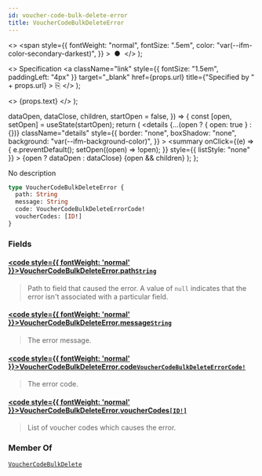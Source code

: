 ```yaml
---
id: voucher-code-bulk-delete-error
title: VoucherCodeBulkDeleteError
---
```


  <>
    <span
      style={{
        fontWeight: "normal",
        fontSize: ".5em",
        color: "var(--ifm-color-secondary-darkest)",
      }}
    >
      &nbsp;●&nbsp;
    </span>
  </>
);

  <>
    Specification
    <a
      className="link"
      style={{ fontSize: "1.5em", paddingLeft: "4px" }}
      target="\_blank"
      href={props.url}
      title={"Specified by " + props.url}
    >
      ⎘
    </a>
  </>
);

  <>
    <span className={props.class}>{props.text}</span>
  </>
);


  dataOpen,
  dataClose,
  children,
  startOpen = false,
}) => {
  const [open, setOpen] = useState(startOpen);
  return (
    <details
      {...(open ? { open: true } : {})}
      className="details"
      style={{
        border: "none",
        boxShadow: "none",
        background: "var(--ifm-background-color)",
      }}
    >
      <summary
        onClick={(e) => {
          e.preventDefault();
          setOpen((open) => !open);
        }}
        style={{ listStyle: "none" }}
      >
        {open ? dataOpen : dataClose}
      </summary>
      {open && children}
    </details>
  );
};

No description

```graphql
type VoucherCodeBulkDeleteError {
  path: String
  message: String
  code: VoucherCodeBulkDeleteErrorCode!
  voucherCodes: [ID!]
}
```

### Fields

#### [<code style={{ fontWeight: 'normal' }}>VoucherCodeBulkDeleteError.<b>path</b></code>](#)<Bullet />[`String`](../../../api-reference/miscellaneous/scalars/string) <Badge class="badge badge--secondary" text="scalar"/> <Badge class="badge badge--secondary" text="miscellaneous"/>

> Path to field that caused the error. A value of `null` indicates that the error isn't associated with a particular field.

#### [<code style={{ fontWeight: 'normal' }}>VoucherCodeBulkDeleteError.<b>message</b></code>](#)<Bullet />[`String`](../../../api-reference/miscellaneous/scalars/string) <Badge class="badge badge--secondary" text="scalar"/> <Badge class="badge badge--secondary" text="miscellaneous"/>

> The error message.

#### [<code style={{ fontWeight: 'normal' }}>VoucherCodeBulkDeleteError.<b>code</b></code>](#)<Bullet />[`VoucherCodeBulkDeleteErrorCode!`](../../../api-reference/discounts/enums/voucher-code-bulk-delete-error-code) <Badge class="badge badge--secondary" text="non-null"/> <Badge class="badge badge--secondary" text="enum"/> <Badge class="badge badge--secondary" text="discounts"/>

> The error code.

#### [<code style={{ fontWeight: 'normal' }}>VoucherCodeBulkDeleteError.<b>voucherCodes</b></code>](#)<Bullet />[`[ID!]`](../../../api-reference/miscellaneous/scalars/id) <Badge class="badge badge--secondary" text="list"/> <Badge class="badge badge--secondary" text="scalar"/> <Badge class="badge badge--secondary" text="miscellaneous"/>

> List of voucher codes which causes the error.

### Member Of

[`VoucherCodeBulkDelete`](../../../api-reference/discounts/objects/voucher-code-bulk-delete) <Badge class="badge badge--secondary" text="object"/>
